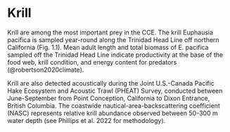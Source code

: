 # Krill

Krill are among the most important prey in the CCE. The krill Euphausia pacifica is sampled year-round along the Trinidad Head Line off northern California (Fig. 1.1). Mean adult length and total biomass of E. pacifica sampled off the Trinidad Head Line indicate productivity at the base of the food web, krill condition, and energy content for predators (@robertson2020climate).

Krill are also detected acoustically during the Joint U.S.-Canada Pacific Hake Ecosystem and Acoustic Trawl (PHEAT) Survey, conducted between June-September from Point Conception, California to Dixon Entrance, British Columbia. The coastwide nautical-area-backscattering coefficient (NASC) represents relative krill abundance observed between 50-300 m water depth (see Phillips et al. 2022 for methodology).
